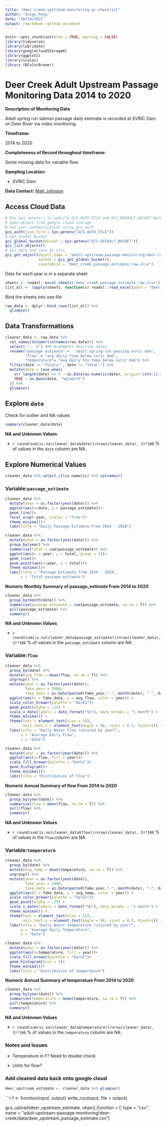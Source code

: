 ```yaml
---
title: "deer-creek-upstream-monitoring-qc-checklist"
author: "Inigo Peng"
date: "10/19/2021"
output: rmarkdown::github_document
---
```

```r
knitr::opts_chunk$set(echo = TRUE, warning = FALSE)
library(tidyverse)
library(lubridate)
library(googleCloudStorageR)
library(ggplot2)
library(scales)
library (RColorBrewer)
```

# Deer Creek Adult Upstream Passage Monitoring Data 2014 to 2020 

**Description of Monitoring Data**

Adult spring run salmon passage daily estimate is recorded at SVRIC Dam on Deer River via video monitoring.

**Timeframe:** 

2014 to 2020

**Completeness of Record throughout timeframe:**

Some missing data for variable flow

**Sampling Location:** 

* SVRIC Dam   

**Data Contact:** [Matt Johnson](mailto:Matt.Johnson@wildlife.ca.gov)

## Access Cloud Data

```r
# Run Sys.setenv() to specify GCS_AUTH_FILE and GCS_DEFAULT_BUCKET before running
# Open object from google cloud storage
# Set your authentication using gcs_auth
gcs_auth(json_file = Sys.getenv("GCS_AUTH_FILE"))
# Set global bucket 
gcs_global_bucket(bucket = Sys.getenv("GCS_DEFAULT_BUCKET"))
gcs_list_objects()
# git data and save as xlsx
gcs_get_object(object_name = "adult-upstream-passage-monitoring/deer-creek/data-raw/Deer Creek SRCS Daily Video Passage Estimates 2014-2020.xlsx",
               bucket = gcs_get_global_bucket(),
               saveToDisk = "deer_creek_passage_estimate_raw.xlsx")
```

Data for each year is in a separate sheet 
```r
sheets <- readxl::excel_sheets('deer_creek_passage_estimate_raw.xlsx')
list_all <- lapply(sheets, function(x) readxl::read_excel(path = "deer_creek_passage_estimate_raw.xlsx", sheet = x, col_types = c("text", "numeric", "numeric", "numeric", "text")))
```
Bind the sheets into one file
```r
raw_data <- dplyr::bind_rows(list_all) %>% 
  glimpse()
```

## Data Transformations

```r
cleaner_data <- raw_data %>% 
  set_names(tolower(colnames(raw_data))) %>% 
  select(-"...5") %>% #comments describe dates
  rename("passage_estimate" =  'adult spring-run passing svric dam',
         "flow" = "avg daily flow below svric dam",
         "temperature"= "avg daily h2o temp below svric dam") %>% 
  filter(date != "Totals:", date != "Total:") %>%
  mutate(date = case_when(
    str_length(date) == 5 ~ as.Date(as.numeric(date), origin="1899-12-30"),
    TRUE ~ as.Date(date, "%m/%d/%Y")
  )) %>% 
  glimpse()
```

## Explore `date`

Check for outlier and NA values

```r
summary(cleaner_data$date)
```

**NA and Unknown Values**  

*  `r round(sum(is.na(cleaner_data$date))/nrow(cleaner_data), 3)*100` % of values in the `date` column are NA.

## Explore Numerical Values

```r
cleaner_data %>% select_if(is.numeric) %>% colnames()
```


### Variable:`passage_estimate` 
```r
cleaner_data %>% 
  mutate(year = as.factor(year(date))) %>% 
  ggplot(aes(x=date, y = passage_estimate))+
  geom_line()+
  facet_wrap(~year, scales = "free")+
  theme_minimal()+
  labs(title = "Daily Passage Estimate From 2014 - 2020")
```


```r
cleaner_data %>% 
  mutate(year = as.factor(year(date))) %>% 
  group_by(year) %>% 
  summarise(total = sum(passage_estimate)) %>%
  ggplot(aes(x = year, y = total, group = 1))+
  geom_line()+
  geom_point(aes(x=year, y = total))+
  theme_minimal()+
  labs(title = "Passage Estimate from 2014 - 2020",
       y = "Total passage_estimate")
```

**Numeric Monthly Summary of passage_estimate From 2014 to 2020**
```r
cleaner_data %>%
  group_by(month(date)) %>%
  summarise(passage_estimate = sum(passage_estimate, na.rm = T)) %>%
  pull(passage_estimate) %>%
  summary()
```

**NA and Unknown Values**  

*  `r round(sum(is.na(cleaner_data$passage_estimate))/nrow(cleaner_data), 3)*100` % of values in the `passage_estimate` column are NA.

### Variable:`flow`

```r
cleaner_data %>% 
  group_by(date) %>%
  mutate(avg_flow = mean(flow, na.rm = T)) %>%
  ungroup() %>% 
  mutate(year = as.factor(year(date)),
         fake_year = 1900,
         fake_date = as.Date(paste0(fake_year,"-", month(date), "-", day(date)))) %>% 
  ggplot(aes(x = fake_date, y = avg_flow, color = year)) + 
  scale_color_brewer(palette = "Dark2")+
  geom_point(alpha = .25) + 
  scale_x_date(labels = date_format("%b"), date_breaks = "1 month") + 
  theme_minimal() + 
  theme(text = element_text(size = 15),
        axis.text.x = element_text(angle = 90, vjust = 0.5, hjust=1)) + 
  labs(title = "Daily Water Flow (colored by year)",
       y = "Average Daily Flow", 
       x = "Date")  
```
```r
cleaner_data %>% 
  mutate(year = as.factor(year(date))) %>% 
  ggplot(aes(x=flow, fill = year))+
  scale_fill_brewer(palette = "Dark2")+
  geom_histogram()+
  theme_minimal()+
  labs(title = "Distribution of Flow")
```

**Numeric Annual Summary of flow From 2014 to 2020**
```r
cleaner_data %>%
  group_by(year(date)) %>%
  summarise(flow = mean(flow, na.rm = T)) %>%
  pull(flow) %>%
  summary()
```

**NA and Unknown Values**  

*  `r round(sum(is.na(cleaner_data$flow))/nrow(cleaner_data), 3)*100` % of values in the `flow` column are NA.

### Variable:`temperature`

```r
cleaner_data %>% 
  group_by(date) %>%
  mutate(avg_temp = mean(temperature, na.rm = T)) %>%
  ungroup() %>% 
  mutate(year = as.factor(year(date)),
         fake_year = 1900,
         fake_date = as.Date(paste0(fake_year,"-", month(date), "-", day(date)))) %>% 
  ggplot(aes(x = fake_date, y = avg_temp, color = year)) + 
  scale_color_brewer(palette = "Dark2")+
  geom_point(alpha = .25) + 
  scale_x_date(labels = date_format("%b"), date_breaks = "1 month") + 
  theme_minimal() + 
  theme(text = element_text(size = 15),
        axis.text.x = element_text(angle = 90, vjust = 0.5, hjust=1)) + 
  labs(title = "Daily Water Temperature (colored by year)",
       y = "Average Daily Temperature", 
       x = "Date")  
```

```r
cleaner_data %>% 
  mutate(year = as.factor(year(date))) %>% 
  ggplot(aes(x=temperature, fill = year))+
  scale_fill_brewer(palette = "Dark2")+
  geom_histogram(bins = 5)+
  theme_minimal()+
  labs(title = "Distribution of Temperature")
```

**Numeric Annual Summary of temperature From 2014 to 2020**
```r
cleaner_data %>%
  group_by(year(date)) %>%
  summarise(temperature = mean(temperature, na.rm = T)) %>%
  pull(temperature) %>%
  summary()
```

**NA and Unknown Values**  

*  `r round(sum(is.na(cleaner_data$temperature))/nrow(cleaner_data), 3)*100` % of values in the `temperature` column are NA.

### Notes and Issues

* Temperature in F? Need to double check

* Units for flow?

### Add cleaned data back onto google cloud
```r
deer_upstream_estimate <- cleaner_data %>% glimpse()
```

```r
f <- function(input, output) write_csv(input, file = output)

gcs_upload(deer_upstream_estimate,
           object_function = f,
           type = "csv",
           name = "adult-upstream-passage-monitoring/deer-creek/data/deer_upstream_passage_estimate.csv")
